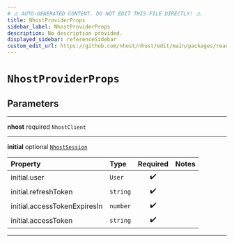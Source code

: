 ```yaml
---
# ⚠️ AUTO-GENERATED CONTENT. DO NOT EDIT THIS FILE DIRECTLY! ⚠️
title: NhostProviderProps
sidebar_label: NhostProviderProps
description: No description provided.
displayed_sidebar: referenceSidebar
custom_edit_url: https://github.com/nhost/nhost/edit/main/packages/react/src/provider.tsx#L8
---
```


# `NhostProviderProps`

## Parameters

---

**<span className="parameter-name">nhost</span>** <span className="optional-status">required</span> `NhostClient`

---

**<span className="parameter-name">initial</span>** <span className="optional-status">optional</span> [`NhostSession`](/reference/docgen/nextjs/types/nhost-session)

| Property                                                                                                 | Type     | Required | Notes |
| :------------------------------------------------------------------------------------------------------- | :------- | :------: | :---- |
| <span className="parameter-name"><span className="light-grey">initial.</span>user</span>                 | `User`   |    ✔️    |       |
| <span className="parameter-name"><span className="light-grey">initial.</span>refreshToken</span>         | `string` |    ✔️    |       |
| <span className="parameter-name"><span className="light-grey">initial.</span>accessTokenExpiresIn</span> | `number` |    ✔️    |       |
| <span className="parameter-name"><span className="light-grey">initial.</span>accessToken</span>          | `string` |    ✔️    |       |

---
